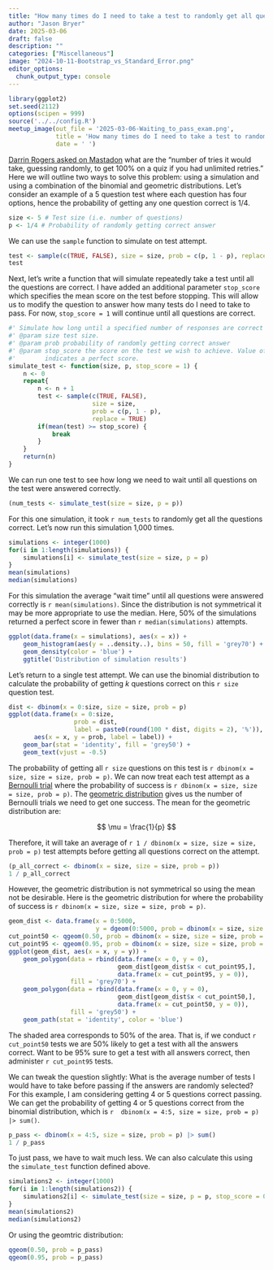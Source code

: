 ```yaml
---
title: "How many times do I need to take a test to randomly get all questions correct?"
author: "Jason Bryer"
date: 2025-03-06
draft: false
description: ""
categories: ["Miscellaneous"]
image: "2024-10-11-Bootstrap_vs_Standard_Error.png"
editor_options: 
  chunk_output_type: console
---
```


```r
library(ggplot2)
set.seed(2112)
options(scipen = 999)
source('../../config.R')
meetup_image(out_file = '2025-03-06-Waiting_to_pass_exam.png',
			 title = 'How many times do I need to take a test to randomly get all questions correct?',
			 date = ' ')
```

[Darrin Rogers asked on Mastadon](https://fediscience.org/@DarrinLRogers/113952951823744486) what are the "number of tries it would take, guessing randomly, to get 100% on a quiz if you had unlimited retries." Here we will outline two ways to solve this problem: using a simulation and using a combination of the binomial and geometric distributions. Let's consider an example of a 5 question test where each question has four options, hence the probability of getting any one question correct is 1/4.

```r
size <- 5 # Test size (i.e. number of questions)
p <- 1/4 # Probability of randomly getting correct answer
```

We can use the `sample` function to simulate on test attempt.

```r
test <- sample(c(TRUE, FALSE), size = size, prob = c(p, 1 - p), replace = TRUE)
test
```

Next, let's write a function that will simulate repeatedly take a test until all the questions are correct. I have added an additional parameter `stop_score` which specifies the mean score on the test before stopping. This will allow us to modify the question to answer how many tests do I need to take to pass. For now, `stop_score = 1` will continue until all questions are correct.

```r
#' Simulate how long until a specified number of responses are correct
#' @param size test size.
#' @param prob probability of randomly getting correct answer
#' @param stop_score the score on the test we wish to achieve. Value of 1
#'        indicates a perfect score.
simulate_test <- function(size, p, stop_score = 1) {
	n <- 0
	repeat{
		n <- n + 1
		test <- sample(c(TRUE, FALSE),
					   size = size,
					   prob = c(p, 1 - p),
					   replace = TRUE)
		if(mean(test) >= stop_score) {
			break
		}
	}
	return(n)
}
```

We can run one test to see how long we need to wait until all questions on the test were answered correctly.

```r
(num_tests <- simulate_test(size = size, p = p))
```

For this one simulation, it took `r num_tests` to randomly get all the questions correct. Let's now run this simulation 1,000 times.

```r
simulations <- integer(1000)
for(i in 1:length(simulations)) {
	simulations[i] <- simulate_test(size = size, p = p)
}
mean(simulations)
median(simulations)
```

For this simulation the average "wait time" until all questions were answered correctly is `r mean(simulations)`. Since the distribution is not symmetrical it may be more appropriate to use the median. Here, 50% of the simulations returned a perfect score in fewer than `r median(simulations)` attempts.

```r
ggplot(data.frame(x = simulations), aes(x = x)) +
	geom_histogram(aes(y = ..density..), bins = 50, fill = 'grey70') +
	geom_density(color = 'blue') +
	ggtitle('Distribution of simulation results')
```

Let's return to a single test attempt. We can use the binomial distribution to calculate the probability of getting *k* questions correct on this `r size` question test.

```r
dist <- dbinom(x = 0:size, size = size, prob = p)
ggplot(data.frame(x = 0:size,						   
				  prob = dist,
				  label = paste0(round(100 * dist, digits = 2), '%')),
	   aes(x = x, y = prob, label = label)) +
	geom_bar(stat = 'identity', fill = 'grey50') +
	geom_text(vjust = -0.5)
```

The probability of getting all `r size` questions on this test is `r dbinom(x = size, size = size, prob = p)`. We can now treat each test attempt as a [Bernoulli trial](https://en.wikipedia.org/wiki/Bernoulli_trial) where the probability of success is `r dbinom(x = size, size = size, prob = p)`. The [geometric distribution](https://en.wikipedia.org/wiki/Geometric_distribution) gives us the number of Bernoulli trials we need to get one success. The mean for the geometric distribution are:

$$ \mu = \frac{1}{p} $$

Therefore, it will take an average of `r 1 / dbinom(x = size, size = size, prob = p)` test attempts before getting all questions correct on the attempt.

```r
(p_all_correct <- dbinom(x = size, size = size, prob = p))
1 / p_all_correct
```

However, the geometric distribution is not symmetrical so using the mean not be desirable. Here is the geometric distribution for where the probability of success is `r dbinom(x = size, size = size, prob = p)`.

```r
geom_dist <- data.frame(x = 0:5000,
						y = dgeom(0:5000, prob = dbinom(x = size, size = size, prob = p)))
cut_point50 <- qgeom(0.50, prob = dbinom(x = size, size = size, prob = p))
cut_point95 <- qgeom(0.95, prob = dbinom(x = size, size = size, prob = p))
ggplot(geom_dist, aes(x = x, y = y)) +
	geom_polygon(data = rbind(data.frame(x = 0, y = 0),
							  geom_dist[geom_dist$x < cut_point95,],
							  data.frame(x = cut_point95, y = 0)),
				 fill = 'grey70') +
	geom_polygon(data = rbind(data.frame(x = 0, y = 0),
							  geom_dist[geom_dist$x < cut_point50,],
							  data.frame(x = cut_point50, y = 0)),
				 fill = 'grey50') +
	geom_path(stat = 'identity', color = 'blue')
```

The shaded area corresponds to 50% of the area. That is, if we conduct `r cut_point50` tests we are 50% likely to get a test with all the answers correct. Want to be 95% sure to get a test with all answers correct, then administer `r cut_point95` tests.

We can tweak the question slightly: What is the average number of tests I would have to take before passing if the answers are randomly selected? For this example, I am considering getting 4 or 5 questions correct passing. We can get the probability of getting 4 or 5 questions correct from the binomial distribution, which is `r  dbinom(x = 4:5, size = size, prob = p) |> sum()`.

```r
p_pass <- dbinom(x = 4:5, size = size, prob = p) |> sum()
1 / p_pass
```

To just pass, we have to wait much less. We can also calculate this using the `simulate_test` function defined above. 

```r
simulations2 <- integer(1000)
for(i in 1:length(simulations2)) {
	simulations2[i] <- simulate_test(size = size, p = p, stop_score = 0.8)
}
mean(simulations2)
median(simulations2)
```

Or using the geomtric distribution:

```r
qgeom(0.50, prob = p_pass)
qgeom(0.95, prob = p_pass)
```
